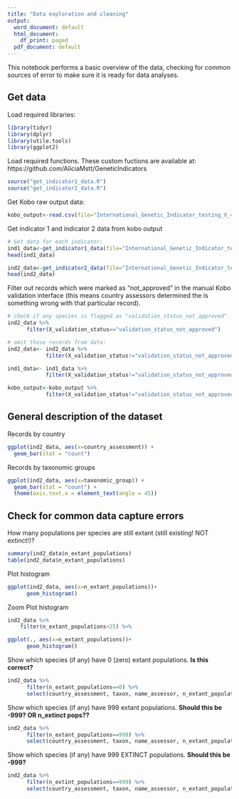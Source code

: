 ```yaml
---
title: "Data exploration and cleaning"
output:
  word_document: default
  html_document:
    df_print: paged
  pdf_document: default
---
```


This notebook performs a basic overview of the data, checking for common sources of error to make sure it is ready for data analyses.

## Get data

Load required libraries:

```r
library(tidyr)
library(dplyr)
library(utile.tools)
library(ggplot2)
```

Load required functions. These custom fuctions are available at: https://github.com/AliciaMstt/GeneticIndicators

```r
source("get_indicator1_data.R")
source("get_indicator2_data.R")
```

Get Kobo raw output data:
```r
kobo_output<-read.csv(file="International_Genetic_Indicator_testing_V_4.0_-_latest_version_-_False_-_2023-04-16-15-48-12.csv", sep=";", header=TRUE)
```


Get indicator 1 and indicator 2 data from kobo output
```r
# Get data for each indicator:
ind1_data<-get_indicator1_data(file="International_Genetic_Indicator_testing_V_4.0_-_latest_version_-_False_-_2023-04-16-15-48-12.csv")
head(ind1_data)

ind2_data<-get_indicator2_data(file="International_Genetic_Indicator_testing_V_4.0_-_latest_version_-_False_-_2023-04-16-15-48-12.csv")
head(ind2_data)

```

Filter out records which were marked as "not_approved" in the manual Kobo validation interface (this means country assessors determined the is something wrong with that particular record).

```r
# check if any species is flagged as "validation_status_not_approved"
ind2_data %>%
      filter(X_validation_status=="validation_status_not_approved")

# omit those records from data:
ind2_data<- ind2_data %>%
            filter(X_validation_status!="validation_status_not_approved")

ind1_data<- ind1_data %>%
            filter(X_validation_status!="validation_status_not_approved")

kobo_output<-kobo_output %>%
            filter(X_validation_status!="validation_status_not_approved")
```



## General description of the dataset

Records by country

```r
ggplot(ind2_data, aes(x=country_assessment)) + 
  geom_bar(stat = "count")

```

Records by taxonomic groups

```r
ggplot(ind2_data, aes(x=taxonomic_group)) + 
  geom_bar(stat = "count") +
  theme(axis.text.x = element_text(angle = 45))

```


## Check for common data capture errors

How many populations per species are still extant (still existing! NOT extinct!)?

```r
summary(ind2_data$n_extant_populations)
table(ind2_data$n_extant_populations)
```

Plot histogram
```r
ggplot(ind2_data, aes(x=n_extant_populations))+
      geom_histogram()
```

Zoom Plot histogram
```r
ind2_data %>%
    filter(n_extant_populations<25) %>%

ggplot(., aes(x=n_extant_populations))+
      geom_histogram()
```


Show which species (if any) have 0 (zero) extant populations. **Is this correct?**
```r
ind2_data %>%
      filter(n_extant_populations==0) %>%
      select(country_assessment, taxon, name_assessor, n_extant_populations, n_extint_populations, other_populations)
```

Show which species (if any) have 999 extant populations. **Should this be -999? OR n_extinct pops??**
```r
ind2_data %>%
      filter(n_extant_populations==999) %>%
      select(country_assessment, taxon, name_assessor, n_extant_populations, n_extint_populations, other_populations)
```

Show which species (if any) have 999 EXTINCT populations. **Should this be -999?**
```r
ind2_data %>%
      filter(n_extint_populations==999) %>%
      select(country_assessment, taxon, name_assessor, n_extant_populations, n_extint_populations, other_populations)
```



